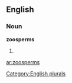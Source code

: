 ==English==

===Noun===
'''zoosperms'''

# {{plural of|[[zoosperm]]}}

[[Category:English plurals]]

[[ar:zoosperms]]